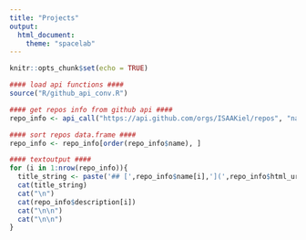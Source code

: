 ```yaml
---
title: "Projects"
output:
  html_document:
    theme: "spacelab"
---
```


```r
knitr::opts_chunk$set(echo = TRUE)
```

```r
#### load api functions ####
source("R/github_api_conv.R")

#### get repos info from github api ####
repo_info <- api_call("https://api.github.com/orgs/ISAAKiel/repos", "name")

#### sort repos data.frame ####
repo_info <- repo_info[order(repo_info$name), ]
```

```r
#### textoutput ####
for (i in 1:nrow(repo_info)){
  title_string <- paste('## [',repo_info$name[i],'](',repo_info$html_url[i],')',sep="")
  cat(title_string)
  cat("\n")
  cat(repo_info$description[i])
  cat("\n\n")
  cat("\n\n")
}
```



